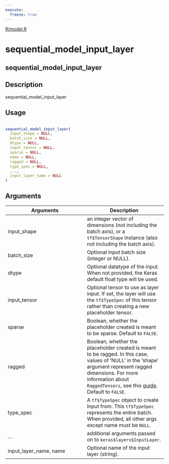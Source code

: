```yaml
---
execute:
  freeze: true
---
```


[R/model.R](https://github.com/rstudio/keras//blob/main/R/model.R#L119) 

# sequential_model_input_layer

## sequential_model_input_layer

## Description
 sequential_model_input_layer 


## Usage
```r
 
sequential_model_input_layer( 
  input_shape = NULL, 
  batch_size = NULL, 
  dtype = NULL, 
  input_tensor = NULL, 
  sparse = NULL, 
  name = NULL, 
  ragged = NULL, 
  type_spec = NULL, 
  ..., 
  input_layer_name = NULL 
) 
```

## Arguments
|Arguments|Description|
|---|---|
| input_shape | an integer vector of dimensions (not including the batch axis), or a `tf$TensorShape` instance (also not including the batch axis). |
| batch_size | Optional input batch size (integer or NULL). |
| dtype | Optional datatype of the input. When not provided, the Keras default float type will be used. |
| input_tensor | Optional tensor to use as layer input. If set, the layer will use the `tf$TypeSpec` of this tensor rather than creating a new placeholder tensor. |
| sparse | Boolean, whether the placeholder created is meant to be sparse. Default to `FALSE`. |
| ragged | Boolean, whether the placeholder created is meant to be ragged. In this case, values of 'NULL' in the 'shape' argument represent ragged dimensions. For more information about `RaggedTensors`, see this [guide](https://www.tensorflow.org/guide/ragged_tensor). Default to `FALSE`. |
| type_spec | A `tf$TypeSpec` object to create Input from. This `tf$TypeSpec` represents the entire batch. When provided, all other args except name must be `NULL`. |
| ... | additional arguments passed on to `keras$layers$InputLayer`. |
| input_layer_name, name | Optional name of the input layer (string). |







